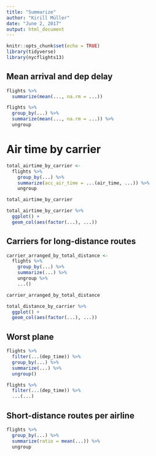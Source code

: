 ```yaml
---
title: "Summarize"
author: "Kirill Müller"
date: "June 2, 2017"
output: html_document
---
```



```r
knitr::opts_chunk$set(echo = TRUE)
library(tidyverse)
library(nycflights13)
```

## Mean arrival and dep delay

```r
flights %>%
  summarize(mean(..., na.rm = ...))
```


```r
flights %>%
  group_by(...) %>% 
  summarize(mean(..., na.rm = ...)) %>% 
  ungroup
```

# Air time by carrier

```r
total_airtime_by_carrier <-
  flights %>% 
    group_by(...) %>% 
    summarize(acc_air_time = ...(air_time, ...)) %>% 
    ungroup

total_airtime_by_carrier
```

```r
total_airtime_by_carrier %>% 
  ggplot() +
  geom_col(aes(factor(...), ...))
```

## Carriers for long-distance routes

```r
carrier_arranged_by_total_distance <-
  flights %>% 
    group_by(...) %>% 
    summarize(...) %>% 
    ungroup %>% 
    ...()

carrier_arranged_by_total_distance
```

```r
total_distance_by_carrier %>% 
  ggplot() +
  geom_col(aes(factor(...), ...))
```


## Worst plane

```r
flights %>% 
  filter(...(dep_time)) %>%
  group_by(...) %>% 
  summarize(...) %>% 
  ungroup()
```

```r
flights %>% 
  filter(...(dep_time)) %>%
  ...(...)
```


## Short-distance routes per airline

```r
flights %>%
  group_by(...) %>% 
  summarize(ratio = mean(...)) %>% 
  ungroup
```
